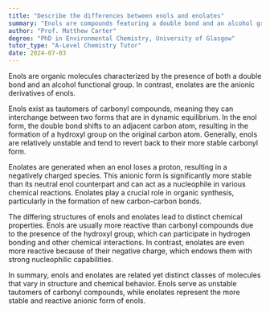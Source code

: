 ```yaml
---
title: "Describe the differences between enols and enolates"
summary: "Enols are compounds featuring a double bond and an alcohol group, whereas enolates are their anionic counterparts, representing a key distinction in organic chemistry."
author: "Prof. Matthew Carter"
degree: "PhD in Environmental Chemistry, University of Glasgow"
tutor_type: "A-Level Chemistry Tutor"
date: 2024-07-03
---
```


Enols are organic molecules characterized by the presence of both a double bond and an alcohol functional group. In contrast, enolates are the anionic derivatives of enols.

Enols exist as tautomers of carbonyl compounds, meaning they can interchange between two forms that are in dynamic equilibrium. In the enol form, the double bond shifts to an adjacent carbon atom, resulting in the formation of a hydroxyl group on the original carbon atom. Generally, enols are relatively unstable and tend to revert back to their more stable carbonyl form.

Enolates are generated when an enol loses a proton, resulting in a negatively charged species. This anionic form is significantly more stable than its neutral enol counterpart and can act as a nucleophile in various chemical reactions. Enolates play a crucial role in organic synthesis, particularly in the formation of new carbon-carbon bonds.

The differing structures of enols and enolates lead to distinct chemical properties. Enols are usually more reactive than carbonyl compounds due to the presence of the hydroxyl group, which can participate in hydrogen bonding and other chemical interactions. In contrast, enolates are even more reactive because of their negative charge, which endows them with strong nucleophilic capabilities.

In summary, enols and enolates are related yet distinct classes of molecules that vary in structure and chemical behavior. Enols serve as unstable tautomers of carbonyl compounds, while enolates represent the more stable and reactive anionic form of enols.
    